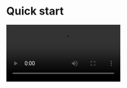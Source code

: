 # Quick start

<Video src="https://www.youtube.com/embed/Ch_szozkMfA"/>

## Integrate the SDK

### Import the SDK

1. Add @zegocloud/zego-uikit-prebuilt-live-streaming-rn as dependencies.

<CodeGroup>
```bash yarn
yarn add @zegocloud/zego-uikit-prebuilt-live-streaming-rn 
```

```bash npm
npm install @zegocloud/zego-uikit-prebuilt-live-streaming-rn 
```
</CodeGroup>


2. Add other dependencies.

Run the following command to install other dependencies for making sure the `@zegocloud/zego-uikit-prebuilt-live-streaming-rn` can work properly:

<CodeGroup>
```bash yarn
yarn add @zegocloud/zego-uikit-rn react-delegate-component zego-express-engine-reactnative@3.14.5 @react-navigation/native @react-navigation/native-stack react-native-screens react-native-safe-area-context react-native-device-info
```

```bash npm
npm install @zegocloud/zego-uikit-rn react-delegate-component zego-express-engine-reactnative@3.14.5 @react-navigation/native @react-navigation/native-stack react-native-screens react-native-safe-area-context react-native-device-info
```
</CodeGroup>


### Using the ZegoUIKitPrebuiltLiveStreaming Component in your project

- Go to [ZEGOCLOUD Admin Console](https://console.zegocloud.com/), get the `appID` and `appSign` of your project.
- Specify the `userID` and `userName` for connecting the LiveStreaming Kit service. 
- Create a `liveID` that represents the live streaming you want to make. 

<Note title="Note">

- `userID` and `liveID` can only contain numbers, letters, and underlines (_). 
- Using the same `liveID` will enter the same live streaming.
</Note>

<Warning title="Warning">

With the same `liveID`, only one user can enter the live stream as host. Other users need to enter the live stream as the audience.
</Warning>


```js HostPage.js {3,8-19}
import React from 'react';
import { StyleSheet, View } from 'react-native';
import ZegoUIKitPrebuiltLiveStreaming, { HOST_DEFAULT_CONFIG } from '@zegocloud/zego-uikit-prebuilt-live-streaming-rn'

export default function HostPage(props) {
    return (
        <View style={styles.container}>
            <ZegoUIKitPrebuiltLiveStreaming
                appID={yourAppID}
                appSign={yourAppSign}
                userID={userID}
                userName={userName}
                liveID={liveID}

                config={{
                    ...HOST_DEFAULT_CONFIG,
                    onLeaveLiveStreaming: () => { props.navigation.navigate('HomePage') }
                }}
            />
        </View>
    );
}

const styles = StyleSheet.create({
  container: {
      flex: 1,
      alignItems: 'center',
      justifyContent: 'center',
      zIndex: 0,
  }
});
```


## Configure your project

- Android: 

1. Open the `my_project/android/app/src/main/AndroidManifest.xml` file and add the following:

<Frame width="500" height="auto" caption="">
  <img src="https://storage.zego.im/sdk-doc/Pics/ZegoUIKit/RN/PrebuiltCall/android_config.gif" />
</Frame>

```xml
<uses-permission android:name="android.permission.ACCESS_WIFI_STATE" />
<uses-permission android:name="android.permission.RECORD_AUDIO" />
<uses-permission android:name="android.permission.INTERNET" />
<uses-permission android:name="android.permission.ACCESS_NETWORK_STATE" />
<uses-permission android:name="android.permission.CAMERA" />
<uses-permission android:name="android.permission.BLUETOOTH" />
<uses-permission android:name="android.permission.MODIFY_AUDIO_SETTINGS" />
<uses-permission android:name="android.permission.WRITE_EXTERNAL_STORAGE" />
<uses-permission android:name="android.permission.READ_PHONE_STATE" />
<uses-permission android:name="android.permission.WAKE_LOCK" />
<uses-permission android:name="android.permission.VIBRATE"/>
```

2. Open the `my_project/android/app/proguard-rules.pro` file and add the following:

<Frame width="500" height="auto" caption="">
  <img src="https://storage.zego.im/sdk-doc/Pics/ZegoUIKit/RN/PrebuiltCall/proguard_rules_config.jpg" />
</Frame>

```xml
-keep class **.zego.**  { *; }
```

- iOS:

Open the `my_project/ios/my_project/Info.plist` file and add the following:

<Frame width="500" height="auto" caption="">
  <img src="https://storage.zego.im/sdk-doc/Pics/ZegoUIKit/RN/PrebuiltCall/ios_config.gif" />
</Frame>

```xml
<key>NSCameraUsageDescription</key>
<string>We need to use the camera</string>
<key>NSMicrophoneUsageDescription</key>
<string>We need to use the microphone</string>
```

## Run & Test

<Note title="Note">

If your device is not performing well or you found a UI stuttering, run in **Release mode** for a smoother experience.
</Note>

- Run on an iOS device:

<CodeGroup>
```bash yarn
yarn ios
```

```bash npm
npm run ios
```
</CodeGroup>


- Run on an Android device:

<CodeGroup>
```bash yarn
yarn android
```

```bash npm
npm run android
```
</CodeGroup>


## Resources

<CardGroup cols={2}>
  <Card title="Sample code" href="https://github.com/ZEGOCLOUD/zego_uikit_prebuilt_live_streaming_example_rn" target="_blank">
    Click here to get the complete sample code.
  </Card>
</CardGroup>
